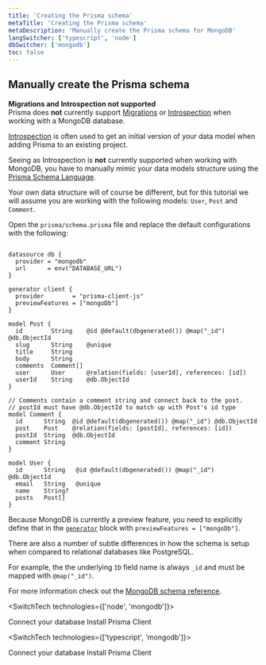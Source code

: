 ```yaml
---
title: 'Creating the Prisma schema'
metaTitle: 'Creating the Prisma schema'
metaDescription: 'Manually create the Prisma schema for MongoDB'
langSwitcher: ['typescript', 'node']
dbSwitcher: ['mongodb']
toc: false
---
```


## Manually create the Prisma schema

<Admonition type="warning">

**Migrations and Introspection not supported** <br />
Prisma does **not** currently support [Migrations](../../../../concepts/components/prisma-migrate) or [Introspection](../../../../concepts/components/introspection) when working with a MongoDB database.

</Admonition>

[Introspection](../../../../concepts/components/introspection) is often used to get an initial version of your data model when adding Prisma to an existing project.

Seeing as Introspection is **not** currently supported when working with MongoDB, you have to manually mimic your data models structure using the [Prisma Schema Language](../../../../concepts/components/prisma-schema).

<Admonition type="info">

Your own data structure will of course be different, but for this tutorial we will assume you are working with the following models: `User`, `Post` and `Comment`.

</Admonition>

Open the `prisma/schema.prisma` file and replace the default configurations with the following:

```prisma file=prisma/schema.prisma

datasource db {
  provider = "mongodb"
  url      = env("DATABASE_URL")
}

generator client {
  provider        = "prisma-client-js"
  previewFeatures = ["mongoDb"]
}

model Post {
  id        String    @id @default(dbgenerated()) @map("_id") @db.ObjectId
  slug      String    @unique
  title     String
  body      String
  comments  Comment[]
  user      User      @relation(fields: [userId], references: [id])
  userId    String    @db.ObjectId
}

// Comments contain a comment string and connect back to the post.
// postId must have @db.ObjectId to match up with Post's id type
model Comment {
  id      String  @id @default(dbgenerated()) @map("_id") @db.ObjectId
  post    Post    @relation(fields: [postId], references: [id])
  postId  String  @db.ObjectId
  comment String
}

model User {
  id      String   @id @default(dbgenerated()) @map("_id") @db.ObjectId
  email   String   @unique
  name    String?
  posts   Post[]
}

```

Because MongoDB is currently a preview feature, you need to explicitly define that in the [`generator`](../../../../reference/api-reference/prisma-schema-reference#generator) block with `previewFeatures = ["mongoDb"]`.

There are also a number of subtle differences in how the schema is setup when compared to relational databases like PostgreSQL.

For example, the the underlying `ID` field name is always `_id` and must be mapped with `@map("_id")`.

For more information check out the [MongoDB schema reference](../../../../reference/api-reference/prisma-schema-reference#mongodb-2).

<SwitchTech technologies={['node', 'mongodb']}>

<NavigationLinksContainer>

<ButtonLink color="dark" type="primary" href="./connect-your-database-node-mongodb" arrowLeft>
  Connect your database
</ButtonLink>

<ButtonLink color="dark" type="primary" href="./install-prisma-client-node-mongodb" arrow>
  Install Prisma Client
</ButtonLink>

</NavigationLinksContainer>

</SwitchTech>

<SwitchTech technologies={['typescript', 'mongodb']}>

<NavigationLinksContainer>

<ButtonLink color="dark" type="primary" href="./connect-your-database-typescript-mongodb" arrowLeft>
  Connect your database
</ButtonLink>

<ButtonLink color="dark" type="primary" href="./install-prisma-client-typescript-mongodb" arrow>
  Install Prisma Client
</ButtonLink>

</NavigationLinksContainer>

</SwitchTech>
